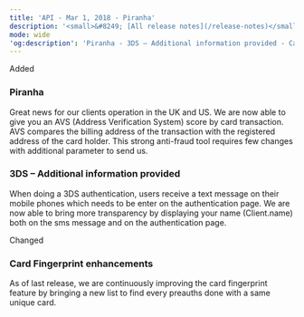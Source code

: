 ```yaml
---
title: 'API - Mar 1, 2018 - Piranha'  
description: '<small>&#8249; [All release notes](/release-notes)</small>'  
mode: wide  
'og:description': 'Piranha - 3DS – Additional information provided - Card Fingerprint enhancements'  
---
```

  
  <div class="pill pill-green">Added</div> 
  
### Piranha  

Great news for our clients operation in the UK and US. We are now able to give you an AVS (Address Verification System) score by card transaction. AVS compares the billing address of the transaction with the registered address of the card holder. This strong anti-fraud tool requires few changes with additional parameter to send us. 
  
### 3DS – Additional information provided  

When doing a 3DS authentication, users receive a text message on their mobile phones which needs to be enter on the authentication page. We are now able to bring more transparency by displaying your name (Client.name) both on the sms message and on the authentication page.  
  <div class="pill pill-orange">Changed</div> 
  
### Card Fingerprint enhancements  

As of last release, we are continuously improving the card fingerprint feature by bringing a new list to find every preauths done with a same unique card.